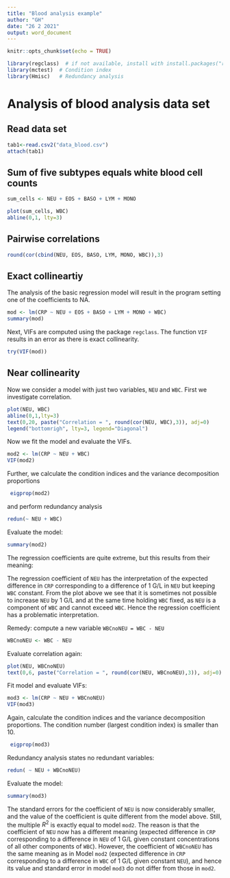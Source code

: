 ---
title: "Blood analysis example"
author: "GH"
date: "26 2 2021"
output: word_document
---

```{r setup, include=FALSE}
knitr::opts_chunk$set(echo = TRUE)
```

```{r, echo=FALSE, message=FALSE}
library(regclass)  # if not available, install with install.packages("regclass")
library(mctest)  # Condition index
library(Hmisc)   # Redundancy analysis
```



# Analysis of blood analysis data set

## Read data set

```{r}
tab1<-read.csv2("data_blood.csv")
attach(tab1)
```

## Sum of five subtypes equals white blood cell counts

```{r}
sum_cells <- NEU + EOS + BASO + LYM + MONO

plot(sum_cells, WBC)
abline(0,1, lty=3)
```

## Pairwise correlations

```{r}
round(cor(cbind(NEU, EOS, BASO, LYM, MONO, WBC)),3)
```
## Exact collineartiy

The analysis of the basic regression model will result in the program setting one of the coefficients to NA.

```{r}
mod <- lm(CRP ~ NEU + EOS + BASO + LYM + MONO + WBC)
summary(mod)
```

Next, VIFs are computed using the package `regclass`. The function `VIF` results in an error as there is exact collinearity.

```{r}
try(VIF(mod))
```
## Near collinearity

Now we consider a model with just two variables, `NEU` and `WBC`. 
First we investigate correlation.

```{r}
plot(NEU, WBC)
abline(0,1,lty=3)
text(0,20, paste("Correlation = ", round(cor(NEU, WBC),3)), adj=0)
legend("bottomrigh", lty=3, legend="Diagonal")
```

Now we fit the model and evaluate the VIFs.

```{r}
mod2 <- lm(CRP ~ NEU + WBC)
VIF(mod2)
```

Further, we calculate the condition indices and the variance decomposition proportions

```{r}
 eigprop(mod2)
```

and perform redundancy analysis 
```{r}
redun(~ NEU + WBC)
```


Evaluate the model:

```{r}
summary(mod2)
```

The regression coefficients are quite extreme, but this results from their meaning:

The regression coefficient of `NEU` has the interpretation of the expected difference in `CRP` corresponding to a difference of 1 G/L in `NEU` but keeping `WBC` constant. From the plot above we see that it is sometimes not possible to increase `NEU` by 1 G/L and at the same time holding `WBC` fixed, as `NEU` is a component of `WBC` and cannot exceed `WBC`. Hence the regression coefficient has a problematic interpretation.

Remedy: compute a new variable `WBCnoNEU = WBC - NEU`

```{r}
WBCnoNEU <- WBC - NEU
```

Evaluate correlation again:

```{r}
plot(NEU, WBCnoNEU)
text(0,6, paste("Correlation = ", round(cor(NEU, WBCnoNEU),3)), adj=0)
```
Fit model and evaluate VIFs:

```{r}
mod3 <- lm(CRP ~ NEU + WBCnoNEU)
VIF(mod3)

```

Again, calculate the condition indices and the variance decomposition proportions. The condition number (largest condition index) is smaller than 10.

```{r}
 eigprop(mod3)
```

Redundancy analysis states no redundant variables:
```{r}
redun( ~ NEU + WBCnoNEU)
```


Evaluate the model:

```{r}
summary(mod3)
```

The standard errors for the coefficient of `NEU` is now considerably smaller, and the value of the coefficient is quite different from the model above. Still, the multiple $R^2$ is exactly equal to model `mod2`. The reason is that the coefficient of `NEU` now has a different meaning (expected difference in `CRP` corresponding to a difference in `NEU` of 1 G/L given constant concentrations of all other components of `WBC`). However, the coefficient of `WBCnoNEU` has the same meaning as in Model `mod2` (expected difference in `CRP` corresponding to a difference in `WBC` of 1 G/L given constant `NEU`), and hence its value and standard error in model `mod3` do not differ from those in `mod2`.
